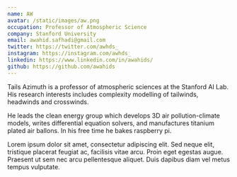 ```yaml
---
name: AW
avatar: /static/images/aw.png
occupation: Professor of Atmospheric Science
company: Stanford University
email: awahid.safhadi@gmail.com
twitter: https://twitter.com/awhds_
instagram: https://instagram.com/awhds_
linkedin: https://www.linkedin.com/in/awahids/
github: https://github.com/awahids
---
```


Tails Azimuth is a professor of atmospheric sciences at the Stanford AI Lab. His research interests includes complexity modelling of tailwinds, headwinds and crosswinds.

He leads the clean energy group which develops 3D air pollution-climate models, writes differential equation solvers, and manufactures titanium plated air ballons. In his free time he bakes raspberry pi.

Lorem ipsum dolor sit amet, consectetur adipiscing elit. Sed neque elit, tristique placerat feugiat ac, facilisis vitae arcu. Proin eget egestas augue. Praesent ut sem nec arcu pellentesque aliquet. Duis dapibus diam vel metus tempus vulputate.
